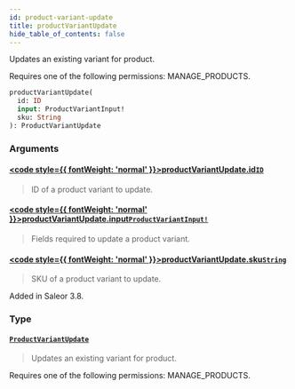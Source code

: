 ```yaml
---
id: product-variant-update
title: productVariantUpdate
hide_table_of_contents: false
---
```








Updates an existing variant for product. 

Requires one of the following permissions: MANAGE_PRODUCTS.

```graphql
productVariantUpdate(
  id: ID
  input: ProductVariantInput!
  sku: String
): ProductVariantUpdate
```


### Arguments

#### [<code style={{ fontWeight: 'normal' }}>productVariantUpdate.<b>id</b></code>](#)<Bullet />[`ID`](../../../developer/api-reference/scalars/id) <Badge class="secondary" text="scalar"/>
> ID of a product variant to update.
> 

#### [<code style={{ fontWeight: 'normal' }}>productVariantUpdate.<b>input</b></code>](#)<Bullet />[`ProductVariantInput!`](../../../developer/api-reference/inputs/product-variant-input) <Badge class="secondary" text="non-null"/> <Badge class="secondary" text="input"/>
> Fields required to update a product variant.
> 

#### [<code style={{ fontWeight: 'normal' }}>productVariantUpdate.<b>sku</b></code>](#)<Bullet />[`String`](../../../developer/api-reference/scalars/string) <Badge class="secondary" text="scalar"/>
> SKU of a product variant to update.

Added in Saleor 3.8.
> 

### Type

#### [`ProductVariantUpdate`](../../../developer/api-reference/objects/product-variant-update) <Badge class="secondary" text="object"/>
> Updates an existing variant for product. 

Requires one of the following permissions: MANAGE_PRODUCTS.
> 





